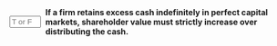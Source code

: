 ::: {.question-block}

<form onsubmit="event.preventDefault(); checkAnswerBox('module10_tf_q86','F')" style="display: flex; align-items: center; gap: 8px;">
  <input type="text" id="module10_tf_q86" name="module10_tf_q86" maxlength="1" placeholder="T or F" style="width: 55px;" data-correct-answer="F" /> 
  <label for="module10_tf_q86"><strong>If a firm retains excess cash indefinitely in perfect capital markets, shareholder value must strictly increase over distributing the cash.</strong></label>
</form>

<div id="feedback-module10_tf_q86" class="feedback" data-status="" style="display:none;">
FALSE.  With perfect markets, retention vs payout is irrelevant for value.
</div>

:::
